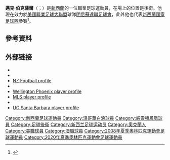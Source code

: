 {{short description|New Zealand footballer}}
{{Use dmy dates|date=October 2017}}
{{Infobox football biography
| name        = 邁克·伯克薩爾 <br/>Michael Boxall
| image       = Michael Joseph Boxall.jpg
| image_size  = 
| caption     =
| fullname    = Michael Joseph Boxall<ref name="FIFA U-20 World Cup Canada 2007 - List of Players">{{Cite web |title = FIFA U-20 World Cup Canada 2007 – List of Players |url = http://www.fifadata.com/document/FWYC/2007/pdf/FWYC_2007_SquadLists.pdf |publisher = FIFA |page = 23 |access-date = 18 June 2013}}</ref>
| birth_date  = {{birth date and age|1988|8|18|df=yes}}
| birth_place = {{NZ}}[[奧克蘭_(紐西蘭)|奧克蘭]]
| height      = {{height|cm=188|precision=0}}
| position    = [[後衛|後衛]]
| currentclub = [[明尼蘇達聯足球會|明尼蘇達聯]]
| clubnumber  = 15
| youthyears1 = | youthclubs1 = [[Three_Kings_United|Three Kings United]]
| youthyears2 = | youthclubs2 = [[阿爾伯特山文法中學|阿爾伯特山文法中學]]
| collegeyears1 = 2007–2010 | college1 = [[加利福尼亞大學聖塔芭芭拉分校|加利福尼亞大學聖塔芭芭拉分校]]
| years1 = | clubs1 = [[艾勒斯利聯|艾勒斯利聯]] | caps1 = | goals1 =
| years2 = | clubs2 = {{tsl|en|Central United||中央联}} | caps2 = | goals2 =
| years3 = 2006–2007 | clubs3 = [[奥克兰城足球俱乐部|奥克兰城]] | caps3 = 4 | goals3 = 0
| years4 = 2011–2012 | clubs4 = [[溫哥華白帽足球會|溫哥華白浪]] | caps4 = 19 | goals4 = 0
| years5 = 2011      | clubs5 = → {{tsl|en|Vancouver Whitecaps FC U-23||溫哥華白浪U-23}} (外借) | caps5 = 1 | goals5 = 0
| years6 = 2012      | clubs6 = → {{tsl|en|Vancouver Whitecaps FC U-23||溫哥華白浪U-23}} (外借) | caps6 = 2 | goals6 = 1
| years7 = 2013–2015 | clubs7 = [[威靈頓鳳凰|威靈頓鳳凰]] | caps7 = 39 | goals7 = 2
| years8 = 2013      | clubs8 = → [[奧克利大砲足球會|奧克利大砲]] (外借) | caps8 = 11 | goals8 = 1
| years9 = 2014–2015 | clubs9 = {{le|惠灵顿凤凰预备队|Wellington Phoenix FC Reserves|惠灵顿凤凰预备队}} | caps9 = 2 | goals9 = 0
| years10 = 2015–2017| clubs10 =[[超級體育聯盟足球俱樂部|超級體育聯盟]] | caps10 = 53 | goals10 = 4
| years11 = 2017– | clubs11 = [[明尼蘇達聯足球會|明尼蘇達聯]] | caps11 = 117 | goals11 = 4
| nationalyears1 = 2005–2007 | nationalteam1 = {{link-en|新西蘭20歲以下國家足球隊|New Zealand national under-20 football team|新西蘭 U20}}
| nationalcaps1 = 14 | nationalgoals1 = 0
| nationalyears2 = 2007–2008 | nationalteam2 = {{link-en|新西蘭23歲以下國家足球隊|New Zealand national under-23 football team|新西蘭 U23}}
| nationalcaps2 = 12 | nationalgoals2 = 1
| nationalyears3 = 2006 | nationalteam3 = [[新西蘭國家足球隊|新西蘭A隊]]
| nationalcaps3 = 2 | nationalgoals3 = 0
| nationalyears4 = 2011– | nationalteam4 = [[新西蘭國家足球隊|新西蘭]]
| nationalcaps4 = 32 | nationalgoals4 = 0
| club-update = 2021年11月28日
| nationalteam-update =2019年11月15日
}}

'''邁克·伯克薩爾'''（{{lang-en|Michael Boxall}}；{{bd|1988年|8月18日}}）是[[新西蘭|新西蘭]]的一位職業足球運動員，在場上的位置是後衛。他現在效力於[[美國職業足球大聯盟|美國職業足球大聯盟]]球隊[[明尼蘇達聯足球會|明尼蘇達聯足球會]]，此外他也代表[[新西蘭國家足球隊|新西蘭國家足球隊]]參賽<ref name="Phoenix Confirm Boxall Signing">{{cite web|title=Phoenix Confirm Boxall Signing|url=http://www.footballaustralia.com.au/wellingtonphoenix/news-display/phoenix-confirm-boxall-signing/48057|publisher=Wellington Phoenix|accessdate=16 July 2012|deadurl=yes|archiveurl=https://web.archive.org/web/20121218074707/http://www.footballaustralia.com.au/wellingtonphoenix/news-display/Phoenix-Confirm-Boxall-Signing/48057|archivedate=2012年12月18日}}</ref>。

== 參考資料 ==
{{reflist}}

== 外部链接 ==
{{commons category|Michael Boxall}}
* {{FIFA player|261367|邁克·伯克薩爾}}
* {{NFT player|pid=42752}}
* [https://web.archive.org/web/20130208024120/http://www.nzfootball.co.nz/index.php?id=1130 NZ Football profile]
* {{Cite web |url=http://www.nbcolympics.com/athletes/athlete=58203/bio/index.html |title=NBC Olympics profile |access-date=2015-07-24 |archive-url=https://web.archive.org/web/20091103084553/http://www.nbcolympics.com/athletes/athlete=58203/bio/index.html |archive-date=2009-11-03 |dead-url= }}
* [https://web.archive.org/web/20150505192310/http://www.wellingtonphoenix.com/player/michael-boxall/1lwobm4m4nqos17z0xvsgr2meu Wellington Phoenix player profile]
* [http://www.mlssoccer.com/players/michael-boxall MLS player profile]
* {{Cite web |url=http://www.whitecapsfc.com/players/michael-boxall |title=Vancouver Whitecaps player profile |access-date=2015-07-24 |archive-url=https://web.archive.org/web/20120506003556/http://www.whitecapsfc.com/players/michael-boxall |archive-date=2012-05-06 |dead-url= }}
* [http://ucsbgauchos.com/sports/m-soccer/mtt/boxall_michael00.html UC Santa Barbara player profile]
{{DEFAULTSORT:Boxall, Michael}}
{{2008年奥运会男子足球新西兰参赛名单}}
{{2017年洲際國家盃新西蘭參賽名單}}
[[Category:新西蘭足球運動員|Category:新西蘭足球運動員]]
[[Category:溫哥華白浪球員|Category:溫哥華白浪球員]]
[[Category:威靈頓鳳凰球員|Category:威靈頓鳳凰球員]]
[[Category:足球後衛|Category:足球後衛]]
[[Category:新西兰足球运动员|Category:新西兰足球运动员]]
[[Category:奧克蘭人|Category:奧克蘭人]]
[[Category:美職球員|Category:美職球員]]
[[Category:澳職球員|Category:澳職球員]]
[[Category:2008年夏季奧林匹克運動會足球運動員|Category:2008年夏季奧林匹克運動會足球運動員]]
[[Category:2020年夏季奧林匹克運動會足球運動員|Category:2020年夏季奧林匹克運動會足球運動員]]